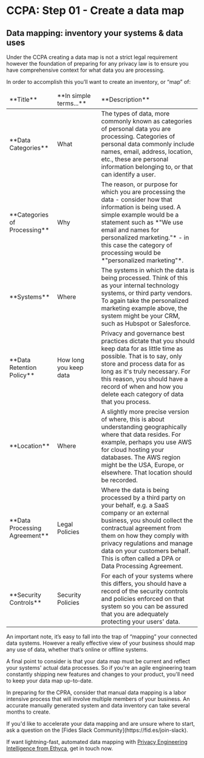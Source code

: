 
# CCPA: Step 01 - Create a data map

## Data mapping: inventory your systems & data uses
Under the CCPA creating a data map is not a strict legal requirement however the foundation of preparing for any privacy law is to ensure you have comprehensive context for what data you are processing. 

In order to accomplish this you’ll want to create an inventory, or “map” of:
<table>
    <thead>
        <tr>
            <td width="25%">**Title**</td>
            <td width="23%">**In simple terms...**</td>
            <td width="55%">**Description**</td>
        </tr>
    </thead>
    <tbody>
        <tr>
            <td>**Data Categories**</td>
            <td>What</td>
            <td>The types of data, more commonly known as categories of personal data you are processing. Categories of personal data commonly include names, email, address, location, etc., these are personal information belonging to, or that can identify a user.</td>
        </tr>
         <tr>
            <td>**Categories of Processing**</td>
            <td>Why</td>
            <td>The reason, or purpose for which you are processing the data - consider how that information is being used. A simple example would be a statement such as *"We use email and names for personalized marketing."* - in this case the category of processing would be *"personalized marketing"*.</td>
        </tr>
        <tr>
            <td>**Systems**</td>
            <td>Where</td>
            <td>The systems in which the data is being processed. Think of this as your internal technology systems, or third party vendors. To again take the personalized marketing example above, the system might be your CRM, such as Hubspot or Salesforce.</td>
        </tr>
         <tr>
            <td>**Data Retention Policy**</td>
            <td>How long you keep data</td>
            <td>Privacy and governance best practices dictate that you should keep data for as little time as possible. That is to say, only store and process data for as long as it's truly necessary. For this reason, you should have a record of when and how you delete each category of data that you process.</td>
        </tr>
        <tr>
            <td>**Location**</td>
            <td>Where</td>
            <td>A slightly more precise version of where, this is about understanding geographically where that data resides. For example, perhaps you use AWS for cloud hosting your databases. The AWS region might be the USA, Europe, or elsewhere. That location should be recorded.</td>
        </tr>
        <tr>
            <td>**Data Processing Agreement**</td>
            <td>Legal Policies</td>
            <td>Where the data is being processed by a third party on your behalf, e.g. a SaaS company or an external business, you should collect the contractual agreement from them on how they comply with privacy regulations and manage data on your customers behalf. This is often called a DPA or Data Processing Agreement.</td>
        </tr>
        <tr>
            <td>**Security Controls**</td>
            <td>Security Policies</td>
            <td>For each of your systems where this differs, you should have a record of the security controls and policies enforced on that system so you can be assured that you are adequately protecting your users' data.</td>
        </tr>
    </tbody>
</table>

An important note, it’s easy to fall into the trap of “mapping” your connected data systems. However a really effective view of your business should map any use of data, whether that’s online or offline systems.

A final point to consider is that your data map must be current and reflect your systems' actual data processes. So if you're an agile engineering team constantly shipping new features and changes to your product, you'll need to keep your data map up-to-date.

In preparing for the CPRA, consider that manual data mapping is a labor intensive process that will involve multiple members of your business. An accurate manually generated  system and data inventory can take several months to create.

<Callout emoji="" type="info">
If you'd like to accelerate your data mapping and are unsure where to start, ask a question on the [Fides Slack Community](https://fid.es/join-slack).

If want lightning-fast, automated data mapping with [Privacy Engineering Intelligence from Ethyca](https://ethyca.com/book-demo), get in touch now.
</Callout>

